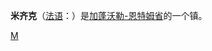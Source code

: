 {{Infobox Settlement
| name = 米齐克<br/>Mitzic
| image_skyline = 
| imagesize = 
| image_caption = 
| image_flag = 
| image_shield = 
| pushpin_map = Gabon
| pushpin_label_position = bottom
| subdivision_type = 国家
| subdivision_name = {{GAB}}
| subdivision_type1 = [[加蓬行政区划|省]]
| subdivision_name1 = [[沃勒-恩特姆省|沃勒-恩特姆省]]
| subdivision_type2 = 
| subdivision_name2 = 
| elevation_m = 
| elevation_ft = 
| area_total_km2 = 
| population_as_of = 
| population_total = 
| population_density_km2 = 
| timezone = 
| utc_offset = 
| timezone_DST = 
| utc_offset_DST = 
| latd = 0
| latm = 47
| lats = 
| latNS = N
| longd = 11
| longm = 37
| longs = 
| longEW = E
| website =  
}}
'''米齐克'''（[[法语|法语]]：'''{{lang|fr|Mitzic}}'''）是[[加蓬|加蓬]][[沃勒-恩特姆省|沃勒-恩特姆省]]的一个镇。

{{Gabon-stub}}

[[Category:加蓬城市|M]]